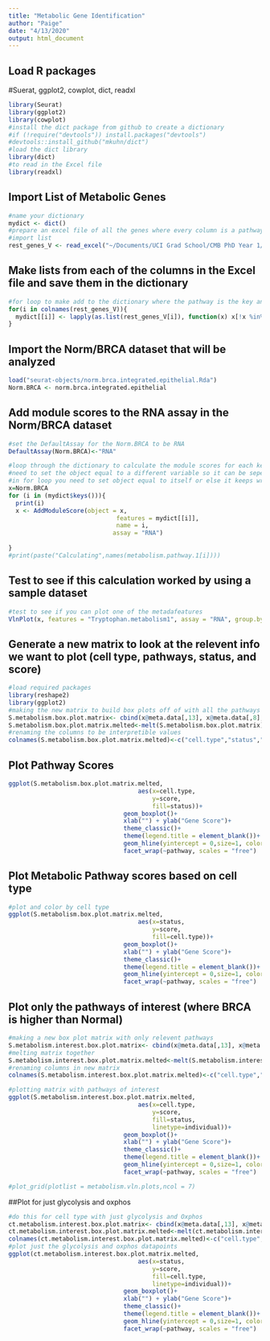 ```yaml
---
title: "Metabolic Gene Identification"
author: "Paige"
date: "4/13/2020"
output: html_document
---
```

## Load R packages
#Suerat, ggplot2, cowplot, dict, readxl
```r
library(Seurat)
library(ggplot2)
library(cowplot)
#install the dict package from github to create a dictionary 
#if (!require("devtools")) install.packages("devtools")
#devtools::install_github("mkuhn/dict")
#load the dict library 
library(dict)
#to read in the Excel file 
library(readxl)
```

## Import List of Metabolic Genes 

```r
#name your dictionary 
mydict <- dict()
#prepare an excel file of all the genes where every column is a pathway name and its respective list of genes 
#import list
rest_genes_V <- read_excel("~/Documents/UCI Grad School/CMB PhD Year 1/Lawson Lab/rest_genes_V.xlsx")
```

## Make lists from each of the columns in the Excel file and save them in the dictionary

```r
#for loop to make add to the dictionary where the pathway is the key and the value is the list of genes in that pathway: i.e. Oxphos is the key and its genes are the value
for(i in colnames(rest_genes_V)){
  mydict[[i]] <- lapply(as.list(rest_genes_V[i]), function(x) x[!x %in% ""])
}

```

## Import the Norm/BRCA dataset that will be analyzed 

```r
load("seurat-objects/norm.brca.integrated.epithelial.Rda")
Norm.BRCA <- norm.brca.integrated.epithelial
```

## Add module scores to the RNA assay in the Norm/BRCA dataset

```r
#set the DefaultAssay for the Norm.BRCA to be RNA 
DefaultAssay(Norm.BRCA)<-"RNA"

#loop through the dictionary to calculate the module scores for each key in the dictionary (i.e. each pathway (key) and its genes (values))
#need to set the object equal to a different variable so it can be seperately tracked
#in for loop you need to set object equal to itself or else it keeps writing itself over and not adding to the metadata as it calculates module scoring
x=Norm.BRCA
for (i in (mydict$keys())){
  print(i)
  x <- AddModuleScore(object = x,
                              features = mydict[[i]],
                              name = i,
                             assay = "RNA")
                         
}
#print(paste("Calculating",names(metabolism.pathway.1[i])))
```

## Test to see if this calculation worked by using a sample dataset

```r
#test to see if you can plot one of the metadafeatures 
VlnPlot(x, features = "Tryptophan.metabolism1", assay = "RNA", group.by = "Cell.Type")
```

## Generate a new matrix to look at the relevent info we want to plot (cell type, pathways, status, and score)

```r
#load required packages
library(reshape2)
library(ggplot2)
#making the new matrix to build box plots off of with all the pathways calculated
S.metabolism.box.plot.matrix<- cbind(x@meta.data[,13], x@meta.data[,8], x@meta.data[,33:69])
S.metabolism.box.plot.matrix.melted<-melt(S.metabolism.box.plot.matrix)
#renaming the columns to be interpretible values
colnames(S.metabolism.box.plot.matrix.melted)<-c("cell.type","status","pathway","score")
```

## Plot Pathway Scores 

```r
ggplot(S.metabolism.box.plot.matrix.melted,
                                    aes(x=cell.type,
                                        y=score,
                                        fill=status))+
                                geom_boxplot()+
                                xlab("") + ylab("Gene Score")+
                                theme_classic()+
                                theme(legend.title = element_blank())+
                                geom_hline(yintercept = 0,size=1, color="black")+
                                facet_wrap(~pathway, scales = "free")
```

## Plot Metabolic Pathway scores based on cell type 

```r
#plot and color by cell type
ggplot(S.metabolism.box.plot.matrix.melted,
                                    aes(x=status,
                                        y=score,
                                        fill=cell.type))+
                                geom_boxplot()+
                                xlab("") + ylab("Gene Score")+
                                theme_classic()+
                                theme(legend.title = element_blank())+
                                geom_hline(yintercept = 0,size=1, color="black")+
                                facet_wrap(~pathway, scales = "free")
```

## Plot only the pathways of interest (where BRCA is higher than Normal)

``` r
#making a new box plot matrix with only relevent pathways 
S.metabolism.interest.box.plot.matrix<- cbind(x@meta.data[,13], x@meta.data[,8], x@meta.data[,4], x@meta.data[,c(33,40,47,40,51,54,55,57,65,68,69)])
#melting matrix together
S.metabolism.interest.box.plot.matrix.melted<-melt(S.metabolism.interest.box.plot.matrix)
#renaming columns in new matrix
colnames(S.metabolism.interest.box.plot.matrix.melted)<-c("cell.type","status","individual","pathway","score")

#plotting matrix with pathways of interest
ggplot(S.metabolism.interest.box.plot.matrix.melted,
                                    aes(x=cell.type,
                                        y=score,
                                        fill=status,
                                        linetype=individual))+
                                geom_boxplot()+
                                xlab("") + ylab("Gene Score")+
                                theme_classic()+
                                theme(legend.title = element_blank())+
                                geom_hline(yintercept = 0,size=1, color="black")+
                                facet_wrap(~pathway, scales = "free")

#plot_grid(plotlist = metabolism.vln.plots,ncol = 7)
```

##Plot for just glycolysis and oxphos 

```r
#do this for cell type with just glycolysis and Oxphos
ct.metabolism.interest.box.plot.matrix<- cbind(x@meta.data[,13], x@meta.data[,8], x@meta.data[,4], x@meta.data[,c(65,69)])
ct.metabolism.interest.box.plot.matrix.melted<-melt(ct.metabolism.interest.box.plot.matrix)
colnames(ct.metabolism.interest.box.plot.matrix.melted)<-c("cell.type","status","individual","pathway","score")
#plot just the glycolysis and oxphos datapoints 
ggplot(ct.metabolism.interest.box.plot.matrix.melted,
                                    aes(x=status,
                                        y=score,
                                        fill=cell.type,
                                        linetype=individual))+
                                geom_boxplot()+
                                xlab("") + ylab("Gene Score")+
                                theme_classic()+
                                theme(legend.title = element_blank())+
                                geom_hline(yintercept = 0,size=1, color="black")+
                                facet_wrap(~pathway, scales = "free")
```
